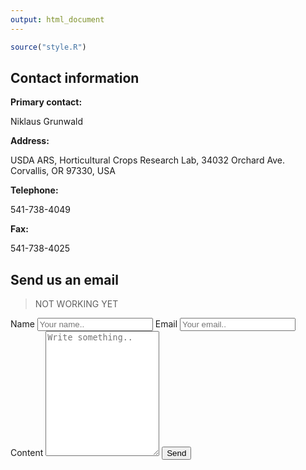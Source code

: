 ```yaml
---
output: html_document
---
```


```r
source("style.R")
```

## Contact information

**Primary contact:**

Niklaus Grunwald

**Address:**

USDA ARS, Horticultural Crops Research Lab,
34032 Orchard Ave. Corvallis, OR 97330, USA

**Telephone:**

541-738-4049

**Fax:**

541-738-4025

## Send us an email

> NOT WORKING YET

<div class="contact_container">
<form role="form" method="post">
<label for="name">Name</label>
<input type="text" id="name" name="name" placeholder="Your name..">
<label for="email">Email</label>
<input type="text" id="email" name="email" placeholder="Your email..">
<label for="content">Content</label>
<textarea id="content" name="content" placeholder="Write something.." style="height:200px"></textarea>
<input type="submit" value="Send">
</form>
</div>


 